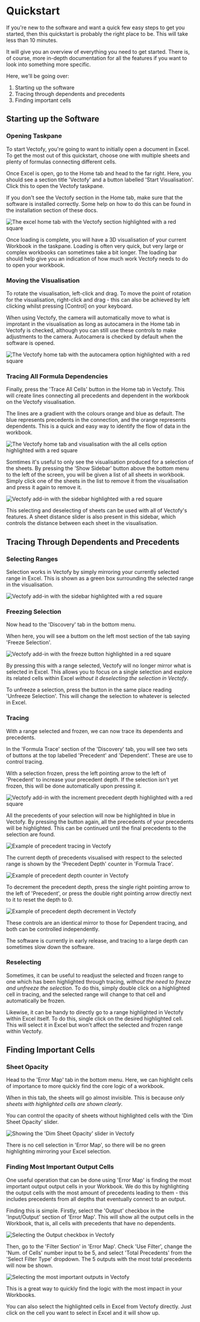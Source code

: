 # Quickstart

If you're new to the software and want a quick few easy steps to get you started, then this quickstart is probably the right place to be. This will take less than 10 minutes.

It will give you an overview of everything you need to get started. There is, of course, more in-depth documentation for all the features if you want to look into something more specific.

Here, we'll be going over:
1. Starting up the software
2. Tracing through dependents and precedents
3. Finding important cells

## Starting up the Software

### Opening Taskpane

To start Vectofy, you're going to want to initially open a document in Excel. To get the most out of this quickstart, choose one with multiple sheets and plenty of formulas connecting different cells. 

Once Excel is open, go to the Home tab and head to the far right. Here, you should see a section title 'Vectofy' and a button labelled 'Start Visualisation'. Click this to open the Vectofy taskpane.

<Info>If you don't see the Vectofy section in the Home tab, make sure that the software is installed correctly. Some help on how to do this can be found in the installation section of these docs.</Info>

<Image src="/assets/quickstart/home-vectofy-highlighted.png" alt="The excel home tab with the Vectofy section highlighted with a red square"/>

Once loading is complete, you will have a 3D visualisation of your current Workbook in the taskpane. Loading is often very quick, but very large or complex workbooks can sometimes take a bit longer. The loading bar should help give you an indication of how much work Vectofy needs to do to open your workbook.

### Moving the Visualisation

To rotate the visualisation, left-click and drag. To move the point of rotation for the visualisation, right-click and drag - this can also be achieved by left clicking whilst pressing [Control] on your keyboard. 

When using Vectofy, the camera will automatically move to what is improtant in the visualisation as long as autocamera in the Home tab in Vectofy is checked, although you can still use these controls to make adjustments to the camera. Autocamera is checked by default when the software is opened.

<Image src="/assets/quickstart/autocamera.png" alt="The Vectofy home tab with the autocamera option highlighted with a red square"/>

### Tracing All Formula Dependencies

Finally, press the 'Trace All Cells' button in the Home tab in Vectofy. This will create lines connecting all precedents and dependent in the workbook on the Vectofy visualisation. 

The lines are a gradient with the colours orange and blue as default. The blue represents precedents in the connection, and the orange represents dependents. This is a quick and easy way to identify the flow of data in the workbook.

<Image src="/assets/quickstart/allcells.png" alt="The Vectofy home tab and visualisation with the all cells option highlighted with a red square"/>

Somtimes it's useful to only see the visualisation produced for a selection of the sheets. By pressing the 'Show Sidebar' button above the bottom menu to the left of the screen, you will be given a list of all sheets in workbook. Simply click one of the sheets in the list to remove it from the visualisation and press it again to remove it.

<Image src="/assets/quickstart/allcells-sheets-deselect.png" alt="Vectofy add-in with the sidebar highlighted with a red square"/>

This selecting and deselecting of sheets can be used with all of Vectofy's features. A sheet distance slider is also present in this sidebar, which controls the distance between each sheet in the visualisation.

## Tracing Through Dependents and Precedents

### Selecting Ranges

Selection works in Vectofy by simply mirroring your currently selected range in Excel. This is shown as a green box surrounding the selected range in the visualisation.

<Image src="/assets/quickstart/select.png" alt="Vectofy add-in with the sidebar highlighted with a red square"/>

### Freezing Selection

Now head to the 'Discovery' tab in the bottom menu.

When here, you will see a buttom on the left most section of the tab saying 'Freeze Selection'.

<Image src="/assets/quickstart/freeze.png" alt="Vectofy add-in with the freeze button highlighted in a red square"/>

By pressing this with a range selected, Vectofy will no longer mirror what is selected in Excel. This allows you to focus on a single selection and explore its related cells within Excel *without it deselecting the selection in Vectofy*. 

To unfreeze a selection, press the button in the same place reading 'Unfreeze Selection'. This will change the selection to whatever is selected in Excel.

### Tracing

With a range selected and frozen, we can now trace its dependents and precedents. 

In the 'Formula Trace' section of the 'Discovery' tab, you will see two sets of buttons at the top labelled 'Precedent' and 'Dependent'. These are use to control tracing.

With a selection frozen, press the left pointing arrow to the left of 'Precedent' to increase your precedent depth. If the selection isn't yet frozen, this will be done automatically upon pressing it. 

<Image src="/assets/quickstart/prec-inc.png" alt="Vectofy add-in with the increment precedent depth highlighted with a red square"/>

All the precedents of your selection will now be highlighted in blue in Vectofy. By pressing the button again, all the precedents of your precedents will be highlighted. This can be continued  until the final precedents to the selection are found. 

<Image src="/assets/quickstart/prec.png" alt="Example of precedent tracing in Vectofy"/>

The current depth of precedents visualised with respect to the selected range is shown by the 'Precedent Depth' counter in 'Formula Trace'.

<Image src="/assets/quickstart/prec-depth.png" alt="Example of precedent depth counter in Vectofy"/>

To decrement the precedent depth, press the single right pointing arrow to the left of 'Precedent', or press the double right pointing arrow directly next to it to reset the depth to 0.

<Image src="/assets/quickstart/prec-reset.png" alt="Example of precedent depth decrement in Vectofy"/>

These controls are an identical mirror to those for Dependent tracing, and both can be controlled independently.

<Warning>The software is currently in early release, and tracing to a large depth can sometimes slow down the software.</Warning>

### Reselecting

Sometimes, it can be useful to readjust the selected and frozen range to one which has been highlighted through tracing, *without the need to freeze and unfreeze the selection*. To do this, simply double click on a highlighted cell in tracing, and the selected range will change to that cell and automatically be frozen.

Likewise, it can be handy to directly go to a range highlighted in Vectofy within Excel itself. To do this, single click on the desired highlighted cell. This will select it in Excel but won't affect the selected and frozen range within Vectofy.

## Finding Important Cells

### Sheet Opacity

Head to the 'Error Map' tab in the bottom menu. Here, we can highlight cells of importance to more quickly find the core logic of a workbook.

When in this tab, the sheets will go almost invisible. This is because *only sheets with highlighted cells are shown clearly*.

You can control the opacity of sheets without highlighted cells with the 'Dim Sheet Opacity' slider.

<Image src="/assets/quickstart/dim.png" alt="Showing the 'Dim Sheet Opacity' slider in Vectofy"/>

There is no cell selection in 'Error Map', so there will be no green highlighting mirroring your Excel selection.

### Finding Most Important Output Cells

One useful operation that can be done using 'Error Map' is finding the most important output output cells in your Workbook. We do this by highlighting the output cells with the most amount of precedents leading to them - this includes precedents from all depths that eventually connect to an output.

Finding this is simple. Firstly, select the 'Output' checkbox in the 'Input/Output' section of 'Error Map'. This will show all the output cells in the Workbook, that is, all cells with precedents that have no dependents.

<Image src="/assets/quickstart/output.png" alt="Selecting the Output checkbox in Vectofy"/>

Then, go to the 'Filter Section' in 'Error Map'. Check 'Use Filter', change the 'Num. of Cells' number input to be 5, and select 'Total Precedents' from the 'Select Filter Type' dropdown. The 5 outputs with the most total precedents will now be shown.

<Image src="/assets/quickstart/output-filter.png" alt="Selecting the most important outputs in Vectofy"/>

This is a great way to quickly find the logic with the most impact in your Workbooks. 

You can also select the highlighted cells in Excel from Vectofy directly. Just click on the cell you want to select in Excel and it will show up.